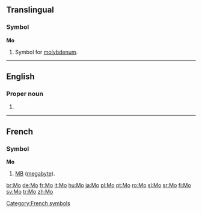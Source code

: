 {{see|Appendix:Variations of "mo"}}

==Translingual==

===Symbol===
'''Mo'''

# {{element symbol}} Symbol for [[molybdenum]].
----
==English==
===Proper noun===
{{en-proper noun|sg=Mo.}}
#{{abbreviation of|Missouri}}
----

==French==

===Symbol===
'''Mo'''

# {{abbreviation of|[[mégaoctet]]|lang=French}} [[MB]] ([[megabyte]]).

[[Category:French symbols]]

[[br:Mo]]
[[de:Mo]]
[[fr:Mo]]
[[it:Mo]]
[[hu:Mo]]
[[ja:Mo]]
[[pl:Mo]]
[[pt:Mo]]
[[ro:Mo]]
[[sl:Mo]]
[[sr:Mo]]
[[fi:Mo]]
[[sv:Mo]]
[[tr:Mo]]
[[zh:Mo]]